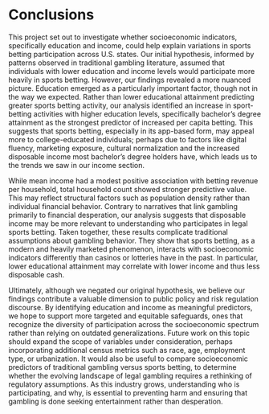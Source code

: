 # Conclusions

This project set out to investigate whether socioeconomic indicators, specifically education and income, could help explain variations in sports betting participation across U.S. states. Our initial hypothesis, informed by patterns observed in traditional gambling literature, assumed that individuals with lower education and income levels would participate more heavily in sports betting. However, our findings revealed a more nuanced picture. Education emerged as a particularly important factor, though not in the way we expected. Rather than lower educational attainment predicting greater sports betting activity, our analysis identified an increase in sport-betting activities with higher education levels, specifically bachelor's degree attainment as the strongest predictor of increased per capita betting. This suggests that sports betting, especially in its app-based form, may appeal more to college-educated individuals; perhaps due to factors like digital fluency, marketing exposure, cultural normalization and the increased disposable income most bachelor's degree holders have, which leads us to the trends we saw in our income section.

While mean income had a modest positive association with betting revenue per household, total household count showed stronger predictive value. This may reflect structural factors such as population density rather than individual financial behavior. Contrary to narratives that link gambling primarily to financial desperation, our analysis suggests that disposable income may be more relevant to understanding who participates in legal sports betting. Taken together, these results complicate traditional assumptions about gambling behavior. They show that sports betting, as a modern and heavily marketed phenomenon, interacts with socioeconomic indicators differently than casinos or lotteries have in the past. In particular, lower educational attainment may correlate with lower income and thus less disposable cash.

Ultimately, although we negated our original hypothesis, we believe our findings contribute a valuable dimension to public policy and risk regulation discourse. By identifying education and income as meaningful predictors, we hope to support more targeted and equitable safeguards, ones that recognize the diversity of participation across the socioeconomic spectrum rather than relying on outdated generalizations. Future work on this topic should expand the scope of variables under consideration, perhaps incorporating additional census metrics such as race, age, employment type, or urbanization. It would also be useful to compare socioeconomic predictors of traditional gambling versus sports betting, to determine whether the evolving landscape of legal gambling requires a rethinking of regulatory assumptions. As this industry grows, understanding who is participating, and why, is essential to preventing harm and ensuring that gambling is done seeking entertainment rather than desperation.
